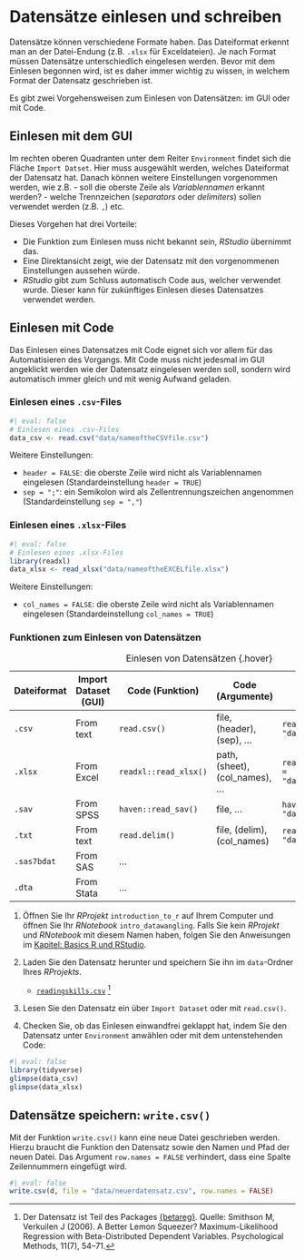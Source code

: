 # Datensätze einlesen und schreiben

Datensätze können verschiedene Formate haben.
Das Dateiformat erkennt man an der Datei-Endung (z.B. `.xlsx` für Exceldateien).
Je nach Format müssen Datensätze unterschiedlich eingelesen werden.
Bevor mit dem Einlesen begonnen wird, ist es daher immer wichtig zu wissen, in welchem Format der Datensatz geschrieben ist.

Es gibt zwei Vorgehensweisen zum Einlesen von Datensätzen: im GUI oder mit Code.

## Einlesen mit dem GUI

Im rechten oberen Quadranten unter dem Reiter `Environment` findet sich die Fläche `Import Datset`.
Hier muss ausgewählt werden, welches Dateiformat der Datensatz hat.
Danach können weitere Einstellungen vorgenommen werden, wie z.B.
- soll die oberste Zeile als _Variablennamen_ erkannt werden?
- welche Trennzeichen (_separators_ oder _delimiters_) sollen verwendet werden (z.B. `,`)
etc. 

Dieses Vorgehen hat drei Vorteile:

- Die Funktion zum Einlesen muss nicht bekannt sein, _RStudio_ übernimmt das.
- Eine Direktansicht zeigt, wie der Datensatz mit den vorgenommenen Einstellungen aussehen würde.
- _RStudio_ gibt zum Schluss automatisch Code aus, welcher verwendet wurde. Dieser kann für zukünftiges Einlesen dieses Datensatzes verwendet werden.

## Einlesen mit Code

Das Einlesen eines Datensatzes mit Code eignet sich vor allem für das Automatisieren des Vorgangs. 
Mit Code muss nicht jedesmal im GUI angeklickt werden wie der Datensatz eingelesen werden soll, sondern wird automatisch immer gleich und mit wenig Aufwand geladen.

### Einlesen eines `.csv`-Files

```r
#| eval: false
# Einlesen eines .csv-Files
data_csv <- read.csv("data/nameoftheCSVfile.csv")
```

Weitere Einstellungen:

- `header = FALSE`: die oberste Zeile wird nicht als Variablennamen eingelesen (Standardeinstellung `header = TRUE`)
- `sep = ";"`: ein Semikolon wird als Zellentrennungszeichen angenommen (Standardeinstellung `sep = ","`)

### Einlesen eines `.xlsx`-Files

```r
#| eval: false
# Einlesen eines .xlsx-Files
library(readxl)
data_xlsx <- read_xlsx("data/nameoftheEXCELfile.xlsx")
```

Weitere Einstellungen:

- `col_names = FALSE`: die oberste Zeile wird nicht als Variablennamen eingelesen (Standardeinstellung `col_names = TRUE`)

### Funktionen zum Einlesen von Datensätzen

| Dateiformat     | Import Dataset (GUI)         | Code (Funktion)                  | Code (Argumente)           | Code-Beispiel                                |
|-----------------|------------------------------|----------------------------------|----------------------------|----------------------------------------------|
| `.csv`          | From text                    | `read.csv()`                     | file, (header), (sep), ... | `read.csv(file = "data/datafile.csv")`  |
| `.xlsx`  | From Excel                   | `readxl::read_xlsx()` | path, (sheet), (col_names), ...     | `readxl::read_xlsx(path = "data/datafile.xlsx")`|
| `.sav`   | From SPSS                    | `haven::read_sav()`    | file, ...                  | `haven::read_sav(file = "data/datafile.sav")`  |
| `.txt`          | From text                    | `read.delim()`                   | file, (delim), (col_names) | `read_delim(file = "data/datafile.txt")`|
| `.sas7bdat`     | From SAS                     | ...                              |                            |                                              |
| `.dta`          | From Stata                   | ...                              |                            |                                              |

: Einlesen von Datensätzen {.hover}



:::{.callout-caution appearance="default" title="Einlesen eines Datensatzes"}

1. Öffnen Sie Ihr _RProjekt_ `introduction_to_r` auf Ihrem Computer und öffnen Sie Ihr _RNotebook_ `intro_datawangling`. Falls Sie kein _RProjekt_ und _RNotebook_ mit diesem Namen haben, folgen Sie den Anweisungen im [Kapitel: Basics R und RStudio](https://psylu.github.io/statistik2-fs25/r/rrstudio.html).

2. Laden Sie den Datensatz herunter und speichern Sie ihn im `data`-Ordner Ihres _RProjekts_.
  
    - [`readingskills.csv`](../data/readingskills.csv) ^[Der Datensatz ist Teil des Packages [{betareg}](https://vincentarelbundock.github.io/Rdatasets/doc/betareg/ReadingSkills.html). Quelle: Smithson M, Verkuilen J (2006). A Better Lemon Squeezer? Maximum-Likelihood Regression with Beta-Distributed Dependent Variables. Psychological Methods, 11(7), 54–71.]
  
3. Lesen Sie den Datensatz ein über `Import Dataset` oder mit `read.csv()`.

4. Checken Sie, ob das Einlesen einwandfrei geklappt hat, indem Sie den Datensatz unter `Environment` anwählen oder mit dem untenstehenden Code:


```r
#| eval: false
library(tidyverse)
glimpse(data_csv)
glimpse(data_xlsx)
```

:::


## Datensätze speichern: `write.csv()`

Mit der Funktion `write.csv()` kann eine neue Datei geschrieben werden.
Hierzu braucht die Funktion den Datensatz sowie den Namen und Pfad der neuen Datei.
Das Argument `row.names = FALSE` verhindert, dass eine Spalte Zeilennummern eingefügt wird.

```r
#| eval: false
write.csv(d, file = "data/neuerdatensatz.csv", row.names = FALSE)

```







